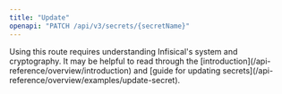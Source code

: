 ```yaml
---
title: "Update"
openapi: "PATCH /api/v3/secrets/{secretName}"
---
```


<Tip>
  Using this route requires understanding Infisical's system and cryptography.
  It may be helpful to read through the
  [introduction](/api-reference/overview/introduction) and [guide for updating
  secrets](/api-reference/overview/examples/update-secret).
</Tip>
